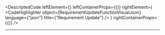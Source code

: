 
<DescriptedCode
  leftElement={<RequirementUpdateFunctionDesc />}
  leftContainerProps={{}}
  rightElement={
    <CodeHighlighter
      object={RequirementUpdateFunctionVisualJson}
      language={"json"}
      title={"Requirement Update"}
    />
  }
  rightContainerProps={{}}
/>

<RequirementUpdateCommandIndex />

<RequirementUpdatedEventIndex />

---
